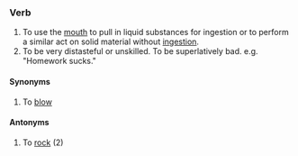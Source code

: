 ===Verb===
#To use the [[mouth]] to pull in liquid substances for ingestion or to perform a similar act on solid material without [[ingestion]].
#To be very distasteful or unskilled. To be superlatively bad. e.g. "Homework sucks."

====Synonyms====
#To [[blow]]

====Antonyms====
#To [[rock]] (2)